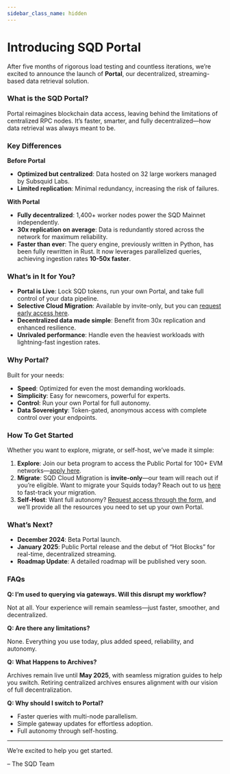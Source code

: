 ```yaml
---
sidebar_class_name: hidden
---
```


# **Introducing SQD Portal**

After five months of rigorous load testing and countless iterations, we’re excited to announce the launch of **Portal**, our decentralized, streaming-based data retrieval solution.

### What is the SQD Portal?

Portal reimagines blockchain data access, leaving behind the limitations of centralized RPC nodes. It’s faster, smarter, and fully decentralized—how data retrieval was always meant to be.

### Key Differences

**Before Portal**

- **Optimized but centralized**: Data hosted on 32 large workers managed by Subsquid Labs.
- **Limited replication**: Minimal redundancy, increasing the risk of failures.

**With Portal**

- **Fully decentralized**: 1,400+ worker nodes power the SQD Mainnet independently.
- **30x replication on average**: Data is redundantly stored across the network for maximum reliability.
- **Faster than ever**: The query engine, previously written in Python, has been fully rewritten in Rust. It now leverages parallelized queries, achieving ingestion rates **10-50x faster**.

### What’s in It for You?

- **Portal is Live**: Lock SQD tokens, run your own Portal, and take full control of your data pipeline.
- **Selective Cloud Migration**: Available by invite-only, but you can [request early access here](https://app.deform.cc/form/e2a440fd-b892-4c8a-a56a-4e5c7b503257).
- **Decentralized data made simple**: Benefit from 30x replication and enhanced resilience.
- **Unrivaled performance**: Handle even the heaviest workloads with lightning-fast ingestion rates.

### Why Portal?

Built for your needs:

- **Speed**: Optimized for even the most demanding workloads.
- **Simplicity**: Easy for newcomers, powerful for experts.
- **Control**: Run your own Portal for full autonomy.
- **Data Sovereignty**: Token-gated, anonymous access with complete control over your endpoints.

### How To Get Started

Whether you want to explore, migrate, or self-host, we’ve made it simple:

1. **Explore**: Join our beta program to access the Public Portal for 100+ EVM networks—[apply here](https://app.deform.cc/form/e2a440fd-b892-4c8a-a56a-4e5c7b503257).
2. **Migrate**: SQD Cloud Migration is **invite-only**—our team will reach out if you’re eligible. Want to migrate your Squids today? Reach out to us [here](https://app.deform.cc/form/e2a440fd-b892-4c8a-a56a-4e5c7b503257) to fast-track your migration.
3. **Self-Host**: Want full autonomy? [Request access through the form](https://app.deform.cc/form/e2a440fd-b892-4c8a-a56a-4e5c7b503257), and we’ll provide all the resources you need to set up your own Portal.

### What’s Next?

- **December 2024**: Beta Portal launch.
- **January 2025**: Public Portal release and the debut of “Hot Blocks” for real-time, decentralized streaming.
- **Roadmap Update**: A detailed roadmap will be published very soon.

### FAQs

**Q: I’m used to querying via gateways. Will this disrupt my workflow?**

Not at all. Your experience will remain seamless—just faster, smoother, and decentralized.

**Q: Are there any limitations?**

None. Everything you use today, plus added speed, reliability, and autonomy.

**Q:** **What Happens to Archives?**

Archives remain live until **May 2025**, with seamless migration guides to help you switch. Retiring centralized archives ensures alignment with our vision of full decentralization.

**Q: Why should I switch to Portal?**

- Faster queries with multi-node parallelism.
- Simple gateway updates for effortless adoption.
- Full autonomy through self-hosting.

----

We’re excited to help you get started.

– The SQD Team

